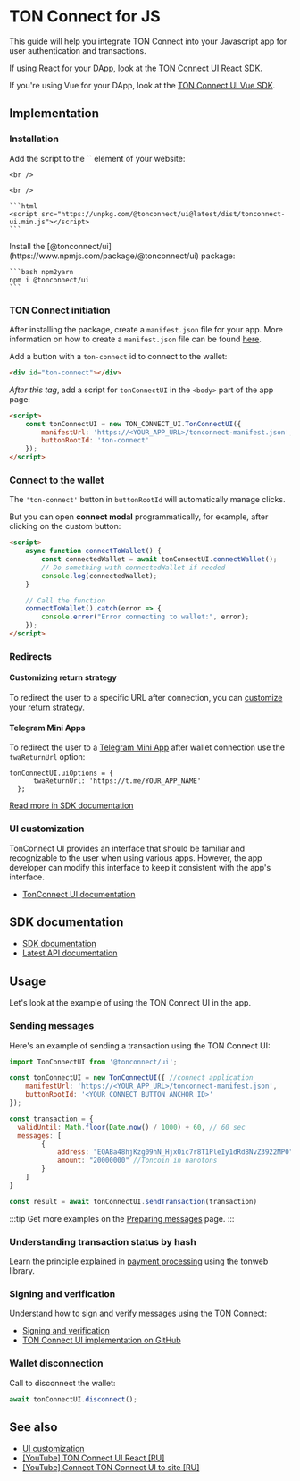 

# TON Connect for JS

This guide will help you integrate TON Connect into your Javascript app for user authentication and transactions.

If using React for your DApp, look at the [TON Connect UI React SDK](/v3/guidelines/ton-connect/frameworks/react).

If you're using Vue for your DApp, look at the [TON Connect UI Vue SDK](/v3/guidelines/ton-connect/frameworks/vue).

## Implementation

### Installation

<Tabs groupId="Installation">
  <TabItem value="CDN" label="CDN">
    Add the script to the `<HEAD>` element of your website:

    <br />

    <br />

    ```html
    <script src="https://unpkg.com/@tonconnect/ui@latest/dist/tonconnect-ui.min.js"></script>
    ```
  </TabItem>

  <TabItem value="NPM" label="NPM">
    Install the [@tonconnect/ui](https://www.npmjs.com/package/@tonconnect/ui) package:

    ```bash npm2yarn
    npm i @tonconnect/ui
    ```
  </TabItem>
</Tabs>

### TON Connect initiation

After installing the package, create a `manifest.json` file for your app.
More information on how to create a `manifest.json` file can be found [here](/v3/guidelines/ton-connect/guidelines/creating-manifest).

Add a button with a `ton-connect` id to connect to the wallet:

```html
<div id="ton-connect"></div>
```

_After this tag_, add a script for `tonConnectUI` in the `<body>` part of the app page:

```html
<script>
    const tonConnectUI = new TON_CONNECT_UI.TonConnectUI({
        manifestUrl: 'https://<YOUR_APP_URL>/tonconnect-manifest.json',
        buttonRootId: 'ton-connect'
    });
</script>
```

### Connect to the wallet

The `'ton-connect'` button in `buttonRootId` will automatically manage clicks.

But you can open **connect modal** programmatically, for example, after clicking on the custom button:

```html
<script>
    async function connectToWallet() {
        const connectedWallet = await tonConnectUI.connectWallet();
        // Do something with connectedWallet if needed
        console.log(connectedWallet);
    }

    // Call the function
    connectToWallet().catch(error => {
        console.error("Error connecting to wallet:", error);
    });
</script>
```

### Redirects

#### Customizing return strategy

To redirect the user to a specific URL after connection, you can [customize your return strategy](https://github.com/ton-connect/sdk/tree/main/packages/ui#add-the-return-strategy).

#### Telegram Mini Apps

To redirect the user to a [Telegram Mini App](/v3/guidelines/dapps/tma/overview) after wallet connection use the `twaReturnUrl` option:

```tsx
tonConnectUI.uiOptions = {
      twaReturnUrl: 'https://t.me/YOUR_APP_NAME'
  };
```

[Read more in SDK documentation](https://github.com/ton-connect/sdk/tree/main/packages/ui#use-inside-twa-telegram-web-app)

### UI customization

TonConnect UI provides an interface that should be familiar and recognizable to the user when using various apps. However, the app developer can modify this interface to keep it consistent with the app's interface.

- [TonConnect UI documentation](https://github.com/ton-connect/sdk/tree/main/packages/ui#ui-customisation)

## SDK documentation

- [SDK documentation](https://github.com/ton-connect/sdk/blob/main/packages/ui/README.md)
- [Latest API documentation](https://ton-connect.github.io/sdk/modules/_tonconnect_ui.html)

## Usage

Let's look at the example of using the TON Connect UI in the app.

### Sending messages

Here's an example of sending a transaction using the TON Connect UI:

```js
import TonConnectUI from '@tonconnect/ui';

const tonConnectUI = new TonConnectUI({ //connect application
    manifestUrl: 'https://<YOUR_APP_URL>/tonconnect-manifest.json',
    buttonRootId: '<YOUR_CONNECT_BUTTON_ANCHOR_ID>'
});

const transaction = {
  validUntil: Math.floor(Date.now() / 1000) + 60, // 60 sec
  messages: [
        {
            address: "EQABa48hjKzg09hN_HjxOic7r8T1PleIy1dRd8NvZ3922MP0", // destination address
            amount: "20000000" //Toncoin in nanotons
        }
    ]
}

const result = await tonConnectUI.sendTransaction(transaction)
```

:::tip
Get more examples on the [Preparing messages](/v3/guidelines/ton-connect/guidelines/preparing-messages) page.
:::

### Understanding transaction status by hash

Learn the principle explained in [payment processing](/v3/guidelines/dapps/asset-processing/payments-processing#check-contracts-transactions) using the tonweb library.

### Signing and verification

Understand how to sign and verify messages using the TON Connect:

- [Signing and verification](/v3/guidelines/ton-connect/guidelines/verifying-signed-in-users)
- [TON Connect UI implementation on GitHub](https://github.com/ton-connect/sdk/tree/main/packages/ui#add-connect-request-parameters-ton_proof)

### Wallet disconnection

Call to disconnect the wallet:

```js
await tonConnectUI.disconnect();
```

## See also

- [UI customization](https://github.com/ton-connect/sdk/tree/main/packages/ui#ui-customisation)
- [\[YouTube\] TON Connect UI React \[RU\]](https://youtu.be/wIMbkJHv0Fs?list=PLyDBPwv9EPsCJ226xS5_dKmXXxWx1CKz_&t=1747)
- [\[YouTube\] Connect TON Connect UI to site \[RU\]](https://www.youtube.com/watch?v=HUQ1DPfFxG4&list=PLyDBPwv9EPsAIWi8vgic9kiV3KF_wvIcz&index=4)

<Feedback />
